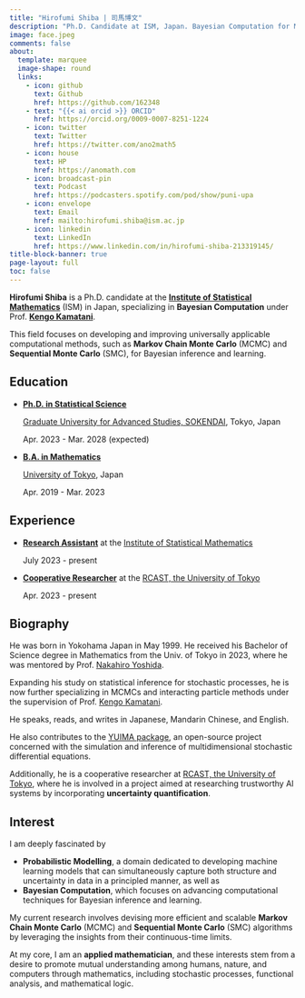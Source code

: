 ```yaml
---
title: "Hirofumi Shiba | 司馬博文"
description: "Ph.D. Candidate at ISM, Japan. Bayesian Computation for Machine Learning and Statistics"
image: face.jpeg
comments: false
about:
  template: marquee
  image-shape: round
  links:
    - icon: github
      text: Github
      href: https://github.com/162348
    - text: "{{< ai orcid >}} ORCID"
      href: https://orcid.org/0009-0007-8251-1224
    - icon: twitter
      text: Twitter
      href: https://twitter.com/ano2math5
    - icon: house
      text: HP
      href: https://anomath.com
    - icon: broadcast-pin
      text: Podcast
      href: https://podcasters.spotify.com/pod/show/puni-upa
    - icon: envelope
      text: Email
      href: mailto:hirofumi.shiba@ism.ac.jp
    - icon: linkedin
      text: LinkedIn
      href: https://www.linkedin.com/in/hirofumi-shiba-213319145/
title-block-banner: true
page-layout: full
toc: false
---
```


**Hirofumi Shiba** is a Ph.D. candidate at the [**Institute of Statistical Mathematics**](https://www.ism.ac.jp/index_e.html) (ISM) in Japan, specializing in **Bayesian Computation** under Prof. [**Kengo Kamatani**](https://sites.google.com/view/kengokamatani/home).

This field focuses on developing and improving universally applicable computational methods, such as **Markov Chain Monte Carlo** (MCMC) and **Sequential Monte Carlo** (SMC), for Bayesian inference and learning.

## Education

* [**Ph.D. in Statistical Science**]{.underline}
    
    [Graduate University for Advanced Studies, SOKENDAI](https://www.soken.ac.jp/en/), Tokyo, Japan
    
    Apr. 2023 - Mar. 2028 (expected)

* [**B.A. in Mathematics**]{.underline}
    
    [University of Tokyo](https://www.u-tokyo.ac.jp/en/index.html), Japan
    
    Apr. 2019 - Mar. 2023

## Experience

* [**Research Assistant**]{.underline} at the [Institute of Statistical Mathematics](https://www.ism.ac.jp/index_e.html)
    
    July 2023 - present

* [**Cooperative Researcher**](https://esrp.rcast.u-tokyo.ac.jp/experts/hirofumi-shiba/?lang=en) at the [RCAST, the University of Tokyo](https://www.rcast.u-tokyo.ac.jp/en/index.html)
    
    Apr. 2023 - present

<!--
* [**Data Scientist**]{.underline} at IMIS Co., Ltd.
  
    Aug. 2022 - Dec. 2023
-->

## Biography

He was born in Yokohama Japan in May 1999. He received his Bachelor of Science degree in Mathematics from the Univ. of Tokyo in 2023, where he was mentored by Prof. [Nakahiro Yoshida](https://www.ms.u-tokyo.ac.jp/~nakahiro/hp-naka.htm).

Expanding his study on statistical inference for stochastic processes, he is now further specializing in MCMCs and interacting particle methods under the supervision of Prof. [Kengo Kamatani](https://sites.google.com/view/kengokamatani/home).

He speaks, reads, and writes in Japanese, Mandarin Chinese, and English.

He also contributes to the [YUIMA package](https://r-forge.r-project.org/projects/yuima/), an open-source project concerned with the simulation and inference of multidimensional stochastic differential equations.

<!--
This blog was branched off from the [team's homepage](https://anomath.com) to cover more specialized topics in English and Japanese. The team name "Ano2math5" is pronounced in the same way as the word "anonymous" when read in Japanese.
-->

Additionally, he is a cooperative researcher at [RCAST, the University of Tokyo](https://www.rcast.u-tokyo.ac.jp/en/index.html), where he is involved in a project aimed at researching trustworthy AI systems by incorporating **uncertainty quantification**.

## Interest

I am deeply fascinated by 

* **Probabilistic Modelling**, a domain dedicated to developing machine learning models that can simultaneously capture both structure and uncertainty in data in a principled manner, as well as
* **Bayesian Computation**, which focuses on advancing computational techniques for Bayesian inference and learning.

My current research involves devising more efficient and scalable **Markov Chain Monte Carlo** (MCMC) and **Sequential Monte Carlo** (SMC) algorithms by leveraging the insights from their continuous-time limits.

At my core, I am an **applied mathematician**, and these interests stem from a desire to promote mutual understanding among humans, nature, and computers through mathematics, including stochastic processes, functional analysis, and mathematical logic.

<!--
I am deeply fascinated by Bayesian Computation, a domain dedicated to advancing computational techniques for Bayesian inference and learning. My current research is on exploring the convergence properties of particle methods, especially the Sequential Monte Carlo methods.

I firmly believe that Bayesian methods represent an exceptionally effective approach for sharing the world models of various entities in a format understandable by both humans and machines. This conviction has broadened my interest to include applied Bayesian modelling.

It is my aspiration to demonstrate that mathematics is a universal form comprehensible to humans, animals, and computers equally. My blog aims to become a hub where we explore more effective ways of communication among these diverse entities.
-->